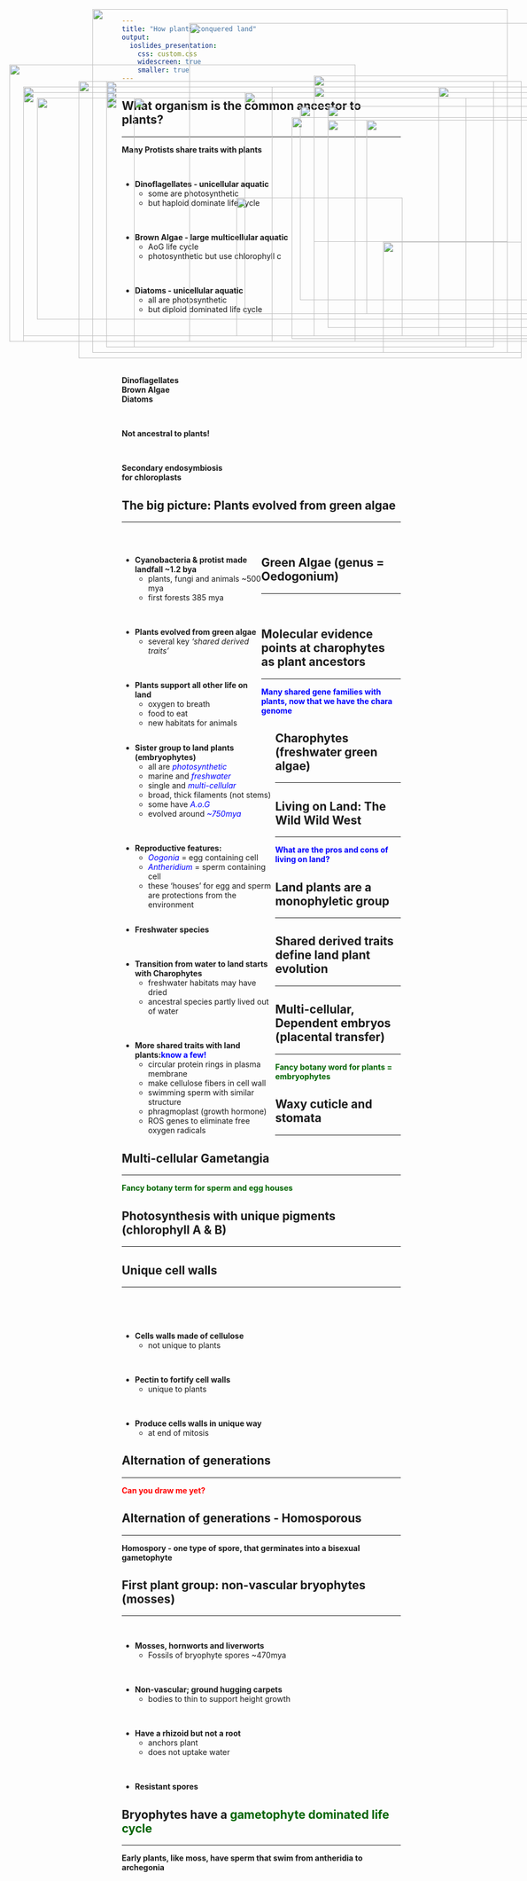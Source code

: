 ```yaml
---
title: "How plants conquered land"
output: 
  ioslides_presentation:
    css: custom.css
    widescreen: true
    smaller: true
---
```


## What organism is the common ancestor to plants?
<hr>
**Many Protists share traits with plants**

<br/>

* **Dinoflagellates - unicellular aquatic**
    + some are photosynthetic
    + but haploid dominate life cycle

<br/>

* **Brown Algae - large multicellular aquatic**
    + AoG life cycle
    + photosynthetic but use chlorophyll c

<br/>

* **Diatoms - unicellular aquatic**
    + all are photosynthetic
    + but diploid dominated life cycle
    
</div>

<IMG STYLE="position:absolute; TOP:190px; LEFT:575px; WIDTH:400px; HEIGHT:450px" SRC="images/protists.png">

##
<br/>
<br/>
<br/>
<br/>

**Dinoflagellates**
<br/>
**Brown Algae**
<br/>
**Diatoms**

<br/>

**Not ancestral to plants!**

<br/>

**Secondary endosymbiosis**
<br/>
**for chloroplasts**

<IMG STYLE="position:absolute; TOP:75px; LEFT:350px; WIDTH:700px; HEIGHT:575px" SRC="images/notplants.png">

## The big picture: Plants evolved from green algae
<hr>
<br/>

<div style="float: left; width: 50%;">

* **Cyanobacteria & protist made landfall ~1.2 bya**
    + plants, fungi and animals ~500 mya
    + first forests 385 mya

<br/>

* **Plants evolved from green algae**
    + several key *'shared derived traits'*

<br/>

* **Plants support all other life on land**
    + oxygen to breath
    + food to eat
    + new habitats for animals
    
</div>

<IMG STYLE="position:absolute; TOP:225px; LEFT:550px; WIDTH:500px; HEIGHT:350px" SRC="images/basicplants.png">

## Green Algae (genus = Oedogonium)
<hr>
<br/>

<div style="float: left; width: 55%;">

* **Sister group to land plants (embryophytes)**
    + all are <span style="color:blue">*photosynthetic*</span>
    + marine and <span style="color:blue">*freshwater*</span>
    + single and <span style="color:blue">*multi-cellular*</span>
    + broad, thick filaments (not stems)
    + some have <span style="color:blue">*A.o.G*
    + evolved around <span style="color:blue">*~750mya*</span>
    
<br/>

* **Reproductive features:**
    + <span style="color:blue">*Oogonia*</span> = egg containing cell
    + <span style="color:blue">*Antheridium*</span> = sperm containing cell
    + these 'houses' for egg and sperm are protections from the environment
</div> 

<IMG STYLE="position:absolute; TOP:170px; LEFT:575px; WIDTH:350px; HEIGHT:300px" SRC="images/sister.jpg">

<IMG STYLE="position:absolute; TOP:470px; LEFT:700px; WIDTH:250px; HEIGHT:200px" SRC="images/greenalgae.jpg">

## Molecular evidence points at charophytes as plant ancestors
<hr>
**<span style="color:blue">Many shared gene families with plants, now that we have the chara genome</span>**
<IMG STYLE="position:absolute; TOP:200px; LEFT:50px; WIDTH:450px; HEIGHT:450px" SRC="images/stonewort.jpg">

<IMG STYLE="position:absolute; TOP:225px; LEFT:600px; WIDTH:400px; HEIGHT:400px" SRC="images/chara2.jpg">

## Charophytes (freshwater green algae)
<hr>

<div style="float: left; width: 55%;">

* **Freshwater species**

<br/>

* **Transition from water to land starts with Charophytes**
    + freshwater habitats may have dried
    + ancestral species partly lived out of water

<br/>

* **More shared traits with land plants:<span style="color:blue">know a few!</span>**
    + circular protein rings in plasma membrane
    + make cellulose fibers in cell wall
    + swimming sperm with similar structure
    + phragmoplast (growth hormone)
    + ROS genes to eliminate free oxygen radicals
    
</div>

<IMG STYLE="position:absolute; TOP:250px; LEFT:600px; WIDTH:450px; HEIGHT:350px" SRC="images/chara.jpg">

## Living on Land: The Wild Wild West
<hr>
**<span style="color:blue">What are the pros and cons of living on land?</span>**
<IMG STYLE="position:absolute; TOP:180px; LEFT:150px; WIDTH:800px; HEIGHT:500px" SRC="images/transition.jpg">

## Land plants are a monophyletic group
<hr>

<IMG STYLE="position:absolute; TOP:180px; LEFT:200px; WIDTH:700px; HEIGHT:460px" SRC="images/phlyo.jpg">

## Shared derived traits define land plant evolution
<hr>

<IMG STYLE="position:absolute; TOP:190px; LEFT:50px; WIDTH:450px; HEIGHT:450px" SRC="images/basicplantphylo.jpg">

<IMG STYLE="position:absolute; TOP:245px; LEFT:535px; WIDTH:500px; HEIGHT:400px" SRC="images/allplants.jpg">

## Multi-cellular, Dependent embryos (placental transfer)
<hr>
<span style="color:darkgreen">**Fancy botany word for plants = embryophytes**</span>

<IMG STYLE="position:absolute; TOP:210px; LEFT:200px; WIDTH:700px; HEIGHT:450px" SRC="images/embryo.jpg">

## Waxy cuticle and stomata
<hr>

<IMG STYLE="position:absolute; TOP:150px; LEFT:25px; WIDTH:625px; HEIGHT:500px" SRC="images/waxystomata.png">

<IMG STYLE="position:absolute; TOP:250px; LEFT:670px; WIDTH:400px; HEIGHT:350px" SRC="images/cuticle.jpg">

## Multi-cellular Gametangia
<hr>
<span style="color:darkgreen">**Fancy botany term for sperm and egg houses**</span>

<IMG STYLE="position:absolute; TOP:210px; LEFT:250px; WIDTH:600px; HEIGHT:450px" SRC="images/game.jpg">

## Photosynthesis with unique pigments (chlorophyll A & B)
<hr>

<IMG STYLE="position:absolute; TOP:190px; LEFT:200px; WIDTH:700px; HEIGHT:450px" SRC="images/pigments.png">

## Unique cell walls
<hr>
<br/>
<br/>
<br/>

* **Cells walls made of cellulose** 
    + not unique to plants
    
<br/>

* **Pectin to fortify cell walls **
    + unique to plants

<br/>

* **Produce cells walls in unique way**
    + at end of mitosis

<IMG STYLE="position:absolute; TOP:200px; LEFT:450px; WIDTH:600px; HEIGHT:400px" SRC="images/cellwall.jpg">

## Alternation of generations
<hr>
**<span style="color:red">Can you draw me yet?</span>**

## Alternation of generations - Homosporous
<hr>
**Homospory - one type of spore, that germinates into a bisexual gametophyte**

<IMG STYLE="position:absolute; TOP:200px; LEFT:200px; WIDTH:700px; HEIGHT:450px" SRC="images/aog.png">

## First plant group: non-vascular bryophytes (mosses)
<hr>
<br/>

* **Mosses, hornworts and liverworts**
    + Fossils of bryophyte spores ~470mya
    
<br/>

* **Non-vascular; ground hugging carpets**
    + bodies to thin to support height growth

<br/>

* **Have a rhizoid but not a root**
    + anchors plant
    + does not uptake water

<br/>

* **Resistant spores**

<IMG STYLE="position:absolute; TOP:190px; LEFT:800px; WIDTH:200px; HEIGHT:450px" SRC="images/bryo.png">

<IMG STYLE="position:absolute; TOP:390px; LEFT:435px; WIDTH:300px; HEIGHT:250px" SRC="images/moss.jpg">

## Bryophytes have a <span style="color:darkgreen">gametophyte dominated life cycle</span>
<hr>
**Early plants, like moss, have sperm that swim from antheridia to archegonia**
<IMG STYLE="position:absolute; TOP:210px; LEFT:75px; WIDTH:950px; HEIGHT:400px" SRC="images/moss_life.png">

##

<IMG STYLE="position:absolute; TOP:50px; LEFT:175px; WIDTH:750px; HEIGHT:620px" SRC="images/mossex.jpg">
